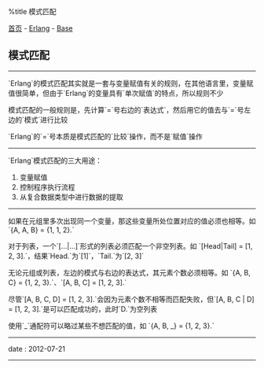 %title 模式匹配

[[../../../index|首页]] - [[../index|Erlang]] - [[index|Base]]
==模式匹配==
----
`Erlang`的模式匹配其实就是一套与变量赋值有关的规则，在其他语言里，变量赋值很简单，但由于`Erlang`的变量具有`单次赋值`的特点，所以规则不少

模式匹配的一般规则是，先计算`=`号右边的`表达式`，然后用它的值去与`=`号左边的`模式`进行比较

`Erlang`的`=`号本质是模式匹配的`比较`操作，而不是`赋值`操作
----
`Erlang`模式匹配的三大用途：

# 变量赋值
# 控制程序执行流程
# 从复合数据类型中进行数据的提取
----
如果在元组里多次出现同一个变量，那这些变量所处位置对应的值必须也相等。如 `{A, A, B} = {1, 1, 2}.`

对于列表，一个`[...|...]`形式的列表必须匹配一个非空列表。如 `[Head|Tail] = [1, 2, 3].`，结果`Head.`为`[1]`，`Tail.`为`[2, 3]`

无论元组或列表，左边的模式与右边的表达式，其元素个数必须相等。如 `{A, B, C} = {1, 2, 3}.`、`[A, B, C] = [1, 2, 3].`

尽管`[A, B, C, D] = [1, 2, 3].`会因为元素个数不相等而匹配失败，但`[A, B, C | D] = [1, 2, 3].`是可以匹配成功的，此时`D.`为空列表

使用`_`通配符可以略过某些不想匹配的值，如 `{A, B, _} = {1, 2, 3}.`
----
<red>date</red> : 2012-07-21
----
